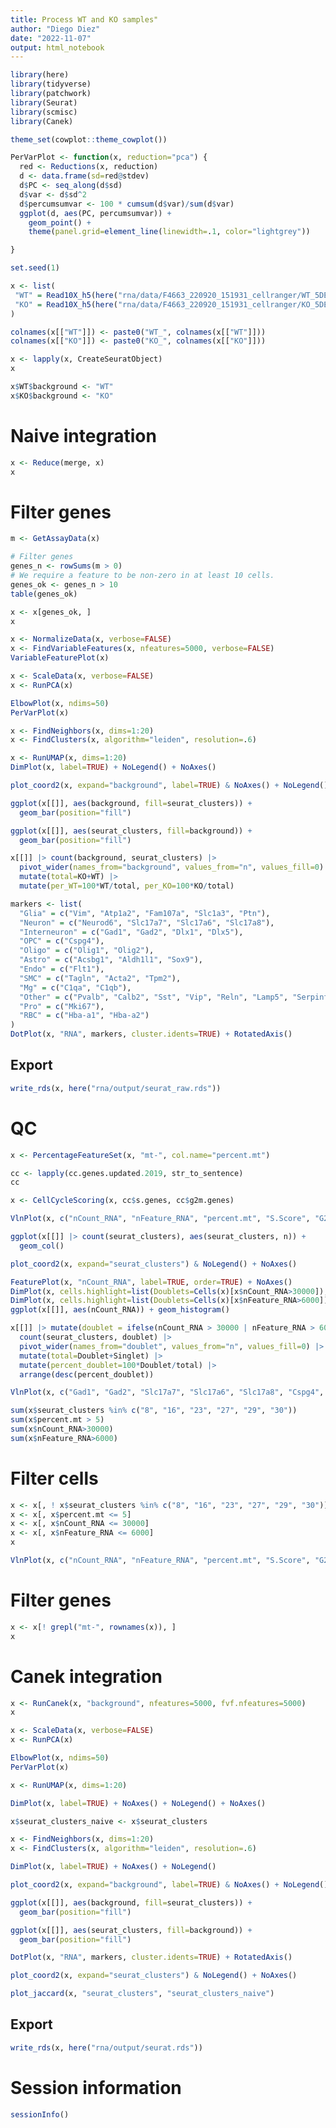 ```yaml
---
title: Process WT and KO samples"
author: "Diego Diez"
date: "2022-11-07"
output: html_notebook
---
```


```r
library(here)
library(tidyverse)
library(patchwork)
library(Seurat)
library(scmisc)
library(Canek)

theme_set(cowplot::theme_cowplot())

PerVarPlot <- function(x, reduction="pca") {
  red <- Reductions(x, reduction)
  d <- data.frame(sd=red@stdev)
  d$PC <- seq_along(d$sd)
  d$var <- d$sd^2
  d$percumsumvar <- 100 * cumsum(d$var)/sum(d$var)
  ggplot(d, aes(PC, percumsumvar)) +
    geom_point() +
    theme(panel.grid=element_line(linewidth=.1, color="lightgrey"))

}

set.seed(1)
```

```r
x <- list(
 "WT" = Read10X_h5(here("rna/data/F4663_220920_151931_cellranger/WT_5DE/outs/filtered_feature_bc_matrix.h5")),
 "KO" = Read10X_h5(here("rna/data/F4663_220920_151931_cellranger/KO_5DE/outs/filtered_feature_bc_matrix.h5"))
)
```

```r
colnames(x[["WT"]]) <- paste0("WT_", colnames(x[["WT"]]))
colnames(x[["KO"]]) <- paste0("KO_", colnames(x[["KO"]]))
```

```r
x <- lapply(x, CreateSeuratObject)
x
```

```r
x$WT$background <- "WT"
x$KO$background <- "KO"
```

# Naive integration

```r
x <- Reduce(merge, x)
x
```

# Filter genes

```r
m <- GetAssayData(x)

# Filter genes
genes_n <- rowSums(m > 0)
# We require a feature to be non-zero in at least 10 cells.
genes_ok <- genes_n > 10
table(genes_ok)
```

```r
x <- x[genes_ok, ]
x
```

```r
x <- NormalizeData(x, verbose=FALSE)
x <- FindVariableFeatures(x, nfeatures=5000, verbose=FALSE)
VariableFeaturePlot(x)
```

```r
x <- ScaleData(x, verbose=FALSE)
x <- RunPCA(x)
```

```r
ElbowPlot(x, ndims=50)
PerVarPlot(x)
```

```r
x <- FindNeighbors(x, dims=1:20)
x <- FindClusters(x, algorithm="leiden", resolution=.6)
```

```r
x <- RunUMAP(x, dims=1:20)
DimPlot(x, label=TRUE) + NoLegend() + NoAxes()
```

```r
plot_coord2(x, expand="background", label=TRUE) & NoAxes() + NoLegend()
```

```r
ggplot(x[[]], aes(background, fill=seurat_clusters)) +
  geom_bar(position="fill")
```

```r
ggplot(x[[]], aes(seurat_clusters, fill=background)) +
  geom_bar(position="fill")
```

```r
x[[]] |> count(background, seurat_clusters) |> 
  pivot_wider(names_from="background", values_from="n", values_fill=0) |> 
  mutate(total=KO+WT) |> 
  mutate(per_WT=100*WT/total, per_KO=100*KO/total)
```

```r
markers <- list(
  "Glia" = c("Vim", "Atp1a2", "Fam107a", "Slc1a3", "Ptn"),
  "Neuron" = c("Neurod6", "Slc17a7", "Slc17a6", "Slc17a8"),
  "Interneuron" = c("Gad1", "Gad2", "Dlx1", "Dlx5"),
  "OPC" = c("Cspg4"),
  "Oligo" = c("Olig1", "Olig2"),
  "Astro" = c("Acsbg1", "Aldh1l1", "Sox9"),
  "Endo" = c("Flt1"),
  "SMC" = c("Tagln", "Acta2", "Tpm2"),
  "Mg" = c("C1qa", "C1qb"),
  "Other" = c("Pvalb", "Calb2", "Sst", "Vip", "Reln", "Lamp5", "Serpinf1", "Sncg", "Nos1", "Cck", "Htr3a"),
  "Pro" = c("Mki67"),
  "RBC" = c("Hba-a1", "Hba-a2")
)
DotPlot(x, "RNA", markers, cluster.idents=TRUE) + RotatedAxis()
```

## Export

```r
write_rds(x, here("rna/output/seurat_raw.rds"))
```

# QC

```r
x <- PercentageFeatureSet(x, "mt-", col.name="percent.mt")
```

```r
cc <- lapply(cc.genes.updated.2019, str_to_sentence)
cc
```

```r
x <- CellCycleScoring(x, cc$s.genes, cc$g2m.genes)
```

```r
VlnPlot(x, c("nCount_RNA", "nFeature_RNA", "percent.mt", "S.Score", "G2M.Score"), stack=TRUE, flip=TRUE) + NoLegend()
```

```r
ggplot(x[[]] |> count(seurat_clusters), aes(seurat_clusters, n)) +
  geom_col()
```

```r
plot_coord2(x, expand="seurat_clusters") & NoLegend() + NoAxes()
```

```r
FeaturePlot(x, "nCount_RNA", label=TRUE, order=TRUE) + NoAxes()
DimPlot(x, cells.highlight=list(Doublets=Cells(x)[x$nCount_RNA>30000]), label=TRUE) + NoAxes()
DimPlot(x, cells.highlight=list(Doublets=Cells(x)[x$nFeature_RNA>6000]), label=TRUE) + NoAxes()
ggplot(x[[]], aes(nCount_RNA)) + geom_histogram()
```

```r
x[[]] |> mutate(doublet = ifelse(nCount_RNA > 30000 | nFeature_RNA > 6000, "Doublet", "Singlet")) |> 
  count(seurat_clusters, doublet) |> 
  pivot_wider(names_from="doublet", values_from="n", values_fill=0) |> 
  mutate(total=Doublet+Singlet) |> 
  mutate(percent_doublet=100*Doublet/total) |> 
  arrange(desc(percent_doublet))
```

```r
VlnPlot(x, c("Gad1", "Gad2", "Slc17a7", "Slc17a6", "Slc17a8", "Cspg4", "Olig1", "Acsbg1", "C1qa", "Flt1"), stack=TRUE, flip=TRUE) + NoLegend()
```

```r
sum(x$seurat_clusters %in% c("8", "16", "23", "27", "29", "30"))
sum(x$percent.mt > 5)
sum(x$nCount_RNA>30000)
sum(x$nFeature_RNA>6000)
```

# Filter cells

```r
x <- x[, ! x$seurat_clusters %in% c("8", "16", "23", "27", "29", "30")]
x <- x[, x$percent.mt <= 5]
x <- x[, x$nCount_RNA <= 30000]
x <- x[, x$nFeature_RNA <= 6000]
x
```

```r
VlnPlot(x, c("nCount_RNA", "nFeature_RNA", "percent.mt", "S.Score", "G2M.Score"), stack=TRUE, flip=TRUE) + NoLegend()
```

# Filter genes

```r
x <- x[! grepl("mt-", rownames(x)), ]
x
```

# Canek integration

```r
x <- RunCanek(x, "background", nfeatures=5000, fvf.nfeatures=5000)
x
```

```r
x <- ScaleData(x, verbose=FALSE)
x <- RunPCA(x)
```

```r
ElbowPlot(x, ndims=50)
PerVarPlot(x)
```

```r
x <- RunUMAP(x, dims=1:20)
```

```r
DimPlot(x, label=TRUE) + NoAxes() + NoLegend() + NoAxes()
```

```r
x$seurat_clusters_naive <- x$seurat_clusters
```

```r
x <- FindNeighbors(x, dims=1:20)
x <- FindClusters(x, algorithm="leiden", resolution=.6)
```

```r
DimPlot(x, label=TRUE) + NoAxes() + NoLegend()
```

```r
plot_coord2(x, expand="background", label=TRUE) & NoAxes() + NoLegend()
```

```r
ggplot(x[[]], aes(background, fill=seurat_clusters)) +
  geom_bar(position="fill")
```

```r
ggplot(x[[]], aes(seurat_clusters, fill=background)) +
  geom_bar(position="fill")
```

```r
DotPlot(x, "RNA", markers, cluster.idents=TRUE) + RotatedAxis()
```

```r
plot_coord2(x, expand="seurat_clusters") & NoLegend() + NoAxes()
```

```r
plot_jaccard(x, "seurat_clusters", "seurat_clusters_naive")
```

## Export

```r
write_rds(x, here("rna/output/seurat.rds"))
```

# Session information

```r
sessionInfo()
```
